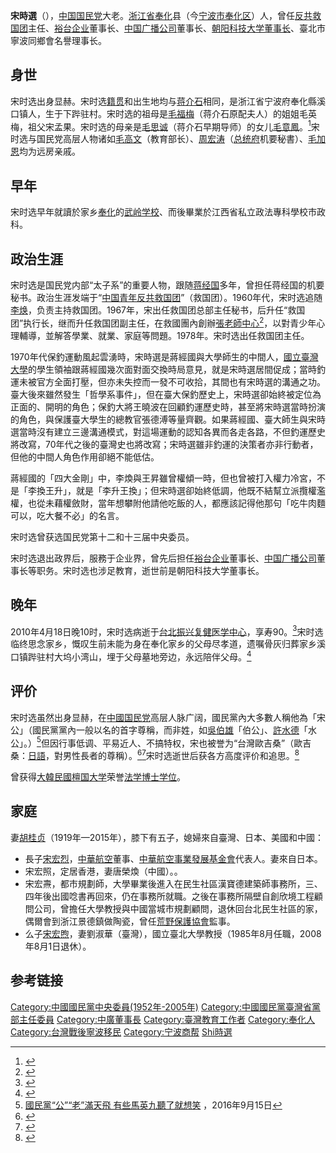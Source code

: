'''宋時選'''（{{bd|1922年|1月15日|2010年|4月18日|catIdx=Song宋時選}}），[[中国国民党|中国国民党]]大老。[[浙江省|浙江省]][[奉化|奉化]]县（今[[宁波市|宁波市]][[奉化区|奉化区]]）人，曾任[[反共救国团|反共救国团]]主任、[[裕台企业|裕台企业]]董事长、[[中国广播公司|中国广播公司]]董事长、[[朝阳科技大学|朝阳科技大学]][[董事长|董事长]]、臺北市寧波同鄉會名譽理事长。

== 身世 ==
宋时选出身显赫。宋时选[[籍贯|籍贯]]和出生地均与[[蒋介石|蒋介石]]相同，是浙江省宁波府奉化縣溪口镇人，生于下跸驻村。宋时选的祖母是[[毛福梅|毛福梅]]（蒋介石原配夫人）的姐姐毛英梅，祖父宋孟果。宋时选的母亲是[[毛思诚|毛思诚]]（蒋介石早期导师）的女儿[[毛意鳳|毛意鳳]]。<ref name="宋时选家世">{{cite web |url=http://wangxiaofang1.blshe.com/post/13103/606641 |title=国民党大老宋时选魂归故土 |date=2010年10月25日 |accessdate=2011年8月1日 |archive-date=2012年6月21日 |archive-url=https://web.archive.org/web/20120621074623/http://wangxiaofang1.blshe.com/post/13103/606641 |dead-url=no }}</ref>宋时选与国民党高层人物诸如[[毛高文|毛高文]]（教育部长）、[[周宏涛|周宏涛]]（[[总统府|总统府]]机要秘書）、[[毛加恩|毛加恩]]均为远房亲戚。

== 早年 ==
宋时选早年就讀於家乡[[奉化|奉化]]的[[武岭学校|武岭学校]]、而後畢業於江西省私立政法專科學校市政科。

== 政治生涯 ==
宋时选是国民党内部“太子系”的重要人物，跟随[[蒋经国|蒋经国]]多年，曾担任蒋经国的机要秘书。政治生涯发端于“[[中国青年反共救国团|中国青年反共救国团]]”（救国团）。1960年代，宋时选追随[[李焕|李焕]]，负责主持救国团。1967年，宋出任救国团总部主任秘书，后升任“救国团”执行长，继而升任救国团副主任，在救國團內創辦[[張老師基金會|張老師中心]]<ref>{{Cite news |url=http://www.cna.com.tw/news/aedu/201404180147-1.aspx |title=一號張老師宋時選 銅像揭牌 |date=2014-04-18 |publisher=中央社 |accessdate=2014-09-08 |archive-date=2014-04-19 |archive-url=https://web.archive.org/web/20140419151645/http://www2.cna.com.tw/news/aedu/201404180147-1.aspx |dead-url=no }}</ref>，以對青少年心理輔導，並解答學業、就業、家庭等問題。1978年。宋时选出任救国团主任。

1970年代保釣運動風起雲湧時，宋時選是蔣經國與大學師生的中間人，[[國立臺灣大學|國立臺灣大學]]的學生領袖跟蔣經國幾次面對面交換時局意見，就是宋時選居間促成；當時釣運未被官方全面打壓，但亦未失控而一發不可收拾，其間也有宋時選的溝通之功。臺大後來雖然發生「哲學系事件」，但在臺大保釣歷史上，宋時選卻始終被定位為正面的、開明的角色；保釣大將王曉波在回顧釣運歷史時，甚至將宋時選當時扮演的角色，與保護臺大學生的總教官張德溥等量齊觀。如果蔣經國、臺大師生與宋時選當時沒有建立三邊溝通模式，對這場運動的認知各異而各走各路，不但釣運歷史將改寫，70年代之後的臺灣史也將改寫；宋時選雖非釣運的決策者亦非行動者，但他的中間人角色作用卻絕不能低估。

蔣經國的「四大金剛」中，李煥與王昇雖曾權傾一時，但也曾被打入權力冷宮，不是「李換王升」，就是「李升王換」；但宋時選卻始終低調，他既不結幫立派攬權濫權，也從未藉權斂財，當年想攀附他請他吃飯的人，都應該記得他那句「吃牛肉麵可以，吃大餐不必」的名言。

宋时选曾获选国民党第十二和十三届中央委员。

宋时选退出政界后，服務于企业界，曾先后担任[[裕台企业|裕台企业]]董事长、[[中国广播公司|中国广播公司]]董事长等职务。宋时选也涉足教育，逝世前是朝阳科技大学董事长。

== 晚年 ==
2010年4月18日晚10时，宋时选病逝于[[台北|台北]][[振兴复健医学中心|振兴复健医学中心]]，享寿90。<ref name="宋時選逝世">{{cite web|url=http://www.libertytimes.com.tw/2010/new/may/3/today-p7.htm|title=宋時選 出生在浙江的台灣歐吉桑|publisher=自由电子报|date=2010-05-03|accessdate=2011年12月23日|deadurl=yes|archiveurl=https://web.archive.org/web/20100506034023/http://www.libertytimes.com.tw/2010/new/may/3/today-p7.htm|archivedate=2010年5月6日}}</ref>宋时选临终思念家乡，慨叹生前未能为身在奉化家乡的父母尽孝道，遗嘱骨灰归葬家乡溪口镇跸驻村大坞小湾山，埋于父母墓地旁边，永远陪伴父母。<ref name="宋时选遗愿">{{cite web|url=http://zfxx.ningbo.gov.cn/gk/jcms_files/jcms1/web50/site/zfxxgk/article.jsp?jdid=50&cid=8445&infoid=88503|title=宋时选叶落归根遗愿实现 骨灰归葬家乡奉化|publisher=中国宁波网|accessdate=2011年8月1日}}{{dead link|date=2017年12月 |bot=InternetArchiveBot |fix-attempted=yes }}</ref>

== 评价 ==

宋时选虽然出身显赫，在[[中國国民党|中國国民党]]高层人脉广阔，國民黨內大多數人稱他為「宋公」（國民黨黨內一般以名的首字尊稱，而非姓，如[[吳伯雄|吳伯雄]]「伯公」、[[許水德|許水德]]「水公」。）<ref>[http://dailynews.sina.com/bg/tw/twpolitics/phoenixtv/20110125/16282186574.html  國民黨“公”“老”滿天飛 有些馬英九聽了就想笑] {{Wayback|url=http://dailynews.sina.com/bg/tw/twpolitics/phoenixtv/20110125/16282186574.html |date=20170111182634 }}，2016年9月15日</ref>但因行事低调、平易近人、不搞特权，宋也被誉为“台灣歐吉桑”（歐吉桑：[[日語|日語]]，對男性長者的尊稱）。<ref name="宋时选往事">{{cite web|url=http://www.libertytimes.com.tw/2010/new/may/9/today-p6.htm|title=追思宋公 兒外島當兵 宋時選不搞特權干預|publisher=自由电子报|date=2010-05-09|accessdate=2011年8月1日|deadurl=yes|archiveurl=https://web.archive.org/web/20100512175814/http://www.libertytimes.com.tw/2010/new/may/9/today-p6.htm|archivedate=2010年5月12日}}</ref><ref name="宋时选评价">{{cite web |url=http://www.etaiwannews.com/etn/news_content.php?id=1249736&lang=tc_news |title=宋時選行事謙遜 被譽台灣歐吉桑 |publisher=Taiwan News Online |date=2010-05-07 10:46 PM |accessdate=2011年8月1日 |archive-date=2016-03-05 |archive-url=https://web.archive.org/web/20160305010546/http://www.etaiwannews.com/etn/news_content.php?id=1249736&lang=tc_news |dead-url=no }}</ref>宋时选逝世后获各方高度评价和追思。<ref name="宋时选追思">{{cite web |url=http://news.ifeng.com/taiwan/1/detail_2010_05/11/1506817_0.shtml |title=國民黨大老宋時選追思悼念會舉行(圖) |publisher=台灣頻道_鳳凰網 |date=2010年5月11日 |accessdate=2011年8月1日 |archive-date=2010年5月15日 |archive-url=https://web.archive.org/web/20100515004429/http://news.ifeng.com/taiwan/1/detail_2010_05/11/1506817_0.shtml |dead-url=no }}</ref>

曾获得[[大韓民國|大韓民國]][[檀国大学|檀国大学]]荣誉[[法学|法学]][[博士学位|博士学位]]。

==家庭==

妻[[胡桂贞|胡桂贞]]（1919年—2015年），膝下有五子，媳婦來自臺灣、日本、美國和中國：
* 長子[[宋宏烈|宋宏烈]]，[[中華航空|中華航空]]董事、[[中華航空事業發展基金會|中華航空事業發展基金會]]代表人。妻來自日本。
* 宋宏照，定居香港，妻唐榮煥（中國）。。
* 宋宏燾，都市規劃師，大學畢業後進入在民生社區漢寶德建築師事務所，三、四年後出國唸書再回來，仍在事務所就職。之後在事務所隔壁自創欣境工程顧問公司，曾擔任大學教授與中國當城市規劃顧問，退休回台北民生社區的家，偶爾會到浙江景德鎮做陶瓷，曾任[[荒野保護協會|荒野保護協會]]監事。
* 么子[[宋宏煦|宋宏煦]]，妻劉淑華（臺灣），國立臺北大學教授（1985年8月任職，2008年8月1日退休）。

== 参考链接 ==
{{reflist}}
{{中國國民黨中央委員會常務委員}}
{{DEFAULTSORT:Song宋時選}}
[[Category:中國國民黨中央委員(1952年-2005年)|Category:中國國民黨中央委員(1952年-2005年)]]
[[Category:中國國民黨臺灣省黨部主任委員|Category:中國國民黨臺灣省黨部主任委員]]
[[Category:中廣董事長|Category:中廣董事長]]
[[Category:臺灣教育工作者|Category:臺灣教育工作者]]
[[Category:奉化人|Category:奉化人]]
[[Category:台灣戰後寧波移民|Category:台灣戰後寧波移民]]
[[Category:宁波商帮|Category:宁波商帮]]
[[Category:宋姓|Shi時選]]
